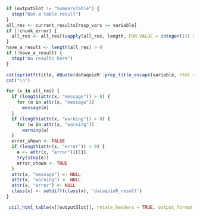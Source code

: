 ```r
if (outputSlot != "SummaryTable") {
  stop("Not a table result")
}
all_res <- current_results[resp_vars == variable]
if (!chunk_error) {
  all_res <- all_res[(vapply(all_res, length, FUN.VALUE = integer(1)) > 0)]
}
have_a_result <- length(all_res) > 0
if (!have_a_result) {
  stop("No results here")
}
```
```r
cat(sprintf(title, dQuote(dataquieR::prep_title_escape(variable, html = FALSE))))
cat("\n")
```
```r
for (x in all_res) {
  if (length(attr(x, "message")) > 0) {
    for (m in attr(x, "message"))
      message(m)
  }
  if (length(attr(x, "warning")) > 0) {
    for (w in attr(x, "warning"))
      warning(w)
  }
  error_shown <- FALSE
  if (length(attr(x, "error")) > 0) {
    e <- attr(x, "error")[[1]]
    try(stop(e))
    error_shown <- TRUE
  }
  attr(x, "message") <- NULL
  attr(x, "warning") <- NULL
  attr(x, "error") <- NULL
  class(x) <- setdiff(class(x), 'dataquieR_result')
}
```

```r
 util_html_table(x[[outputSlot]], rotate_headers = TRUE, output_format = "RMD")
```

